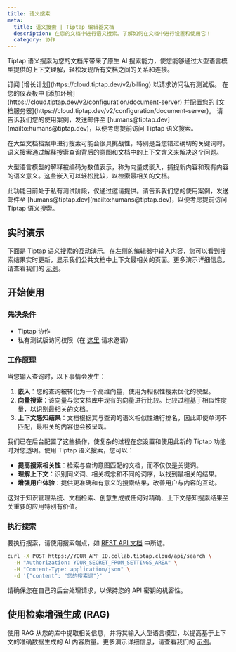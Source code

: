 ```yaml
---
title: 语义搜索
meta:
  title: 语义搜索 | Tiptap 编辑器文档
  description: 在您的文档中进行语义搜索。了解如何在文档中进行设置和使用它！
  category: 协作
---
```



Tiptap 语义搜索为您的文档库带来了原生 AI 搜索能力，使您能够通过大型语言模型提供的上下文理解，轻松发现所有文档之间的关系和连接。

<Requirements>
    <RequirementItem label="1. 订阅增长计划">
        订阅 [增长计划](https://cloud.tiptap.dev/v2/billing) 以请求访问私有测试版。
    </RequirementItem>
    <RequirementItem label="2. 启动文档服务器">
        在您的仪表板中 [添加环境](https://cloud.tiptap.dev/v2/configuration/document-server) 并配置您的 [文档服务器](https://cloud.tiptap.dev/v2/configuration/document-server)。
    </RequirementItem>
    <RequirementItem label="3. 加入私有测试版">
        请告诉我们您的使用案例，发送邮件至 [humans@tiptap.dev](mailto:humans@tiptap.dev)，以便考虑提前访问 Tiptap 语义搜索。
    </RequirementItem>
</Requirements>

在大型文档档案中进行搜索可能会很具挑战性，特别是当您错过确切的关键词时。语义搜索通过解释搜索查询背后的意图和文档中的上下文含义来解决这个问题。

大型语言模型的解释被编码为数值表示，称为向量或嵌入，捕捉新内容和现有内容的语义意义。这些嵌入可以轻松比较，以检索最相关的文档。

<Callout title="私有测试版" variant="hint">
  此功能目前处于私有测试阶段，仅通过邀请提供。请告诉我们您的使用案例，发送邮件至 [humans@tiptap.dev](mailto:humans@tiptap.dev)，以便考虑提前访问 Tiptap 语义搜索。
</Callout>

## 实时演示

下面是 Tiptap 语义搜索的互动演示。在左侧的编辑器中输入内容，您可以看到搜索结果实时更新，显示我们公共文档中上下文最相关的页面。更多演示详细信息，请查看我们的 [示例](https://ai-demo.tiptap.dev/preview/Examples/SemanticSearch)。

<CodeDemo src="https://ai-demo.tiptap.dev/preview/Examples/SemanticSearch?hideSource=1" />

## 开始使用

### 先决条件

- Tiptap 协作
- 私有测试版访问权限（在 [这里](mailto:humans@tiptap.dev) 请求邀请）

### 工作原理

当您输入查询时，以下事情会发生：
1. **嵌入**：您的查询被转化为一个高维向量，使用为相似性搜索优化的模型。
2. **向量搜索**：该向量与您文档库中现有的向量进行比较。比较过程基于相似性度量，以识别最相关的文档。
3. **上下文感知结果**：文档根据其与查询的语义相似性进行排名，因此即使单词不匹配，最相关的内容也会被呈现。

我们已在后台配置了这些操作，使复杂的过程在您设置和使用此新的 Tiptap 功能时对您透明。使用 Tiptap 语义搜索，您可以：

- **提高搜索相关性**：检索与查询意图匹配的文档，而不仅仅是关键词。
- **理解上下文**：识别同义词、相关概念和不同的词序，以找到最相关的结果。
- **增强用户体验**：提供更准确和有意义的搜索结果，改善用户与内容的互动。

这对于知识管理系统、文档检索、创意生成或任何对精确、上下文感知搜索结果至关重要的应用特别有价值。

### 执行搜索

要执行搜索，请使用搜索端点，如 [REST API 文档]( /collaboration/documents/rest-api#search-documents) 中所述。

```bash
curl -X POST https://YOUR_APP_ID.collab.tiptap.cloud/api/search \
  -H "Authorization: YOUR_SECRET_FROM_SETTINGS_AREA" \
  -H "Content-Type: application/json" \
  -d '{"content": "您的搜索词"}'
```

<Callout title="保持您的 API 密钥机密" variant="hint">
  请确保您在自己的后台处理请求，以保持您的 API 密钥的机密性。
</Callout>

## 使用检索增强生成 (RAG)

使用 RAG 从您的库中提取相关信息，并将其输入大型语言模型，以提高基于上下文的准确数据生成的 AI 内容质量。更多演示详细信息，请查看我们的 [示例](https://ai-demo.tiptap.dev/preview/Examples/RAG)。

<CodeDemo src="https://ai-demo.tiptap.dev/preview/Examples/RAG?hideSource=1" />
